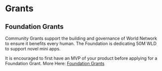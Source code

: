 # Grants

## Foundation Grants

Community Grants support the building and governance of World Network to ensure it benefits every human.
The Foundation is dedicating 50M WLD to support novel mini apps.

It is encouraged to first have an MVP of your product before applying for a Foundation Grant.
More Here: [Foundation Grants](https://world.org/community-grants)
